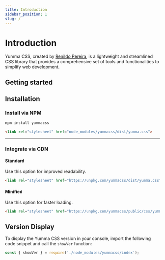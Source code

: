 ```yaml
---
title: Introduction
sidebar_position: 1
slug: /
---
```



# Introduction

Yumma CSS, created by [Renildo Pereira](https://rrenildopereiraa.github.io/renildo/), is a lightweight and streamlined CSS library that provides a comprehensive set of tools and functionalities to simplify web development.

## Getting started

<GridSection />

## Installation

### Install via NPM

```bash title="Terminal"
npm install yummacss
```

```html title="index.html"
<link rel="stylesheet" href="node_modules/yummacss/dist/yumma.css">
```

---

### Integrate via CDN

#### Standard

Use this option for improved readability.

```html title="index.html"
<link rel="stylesheet" href="https://unpkg.com/yummacss/dist/yumma.css" crossorigin="anonymous">
```

#### Minified

Use this option for faster loading.

```html title="index.html"
<link rel="stylesheet" href="https://unpkg.com/yummacss/public/css/yumma.min.css" crossorigin="anonymous">
```

## Version Display
To display the Yumma CSS version in your console, import the following code snippet and call the `showVer` function:

```js
const { showVer } = require('./node_modules/yummacss/index');
```